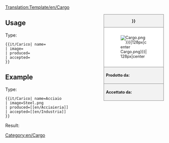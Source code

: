 [[Translation:Template/en/Cargo]]
<noinclude></noinclude><!--
--><div style="float:right; width:15em; font-size:90%; border:1px solid gray; background-color:#f2f2f2; margin-left:1em; margin-bottom:1em">
<div style="text-align:center; border-bottom:1px solid gray"><strong>{{{name|{{PAGENAME}}}}}</strong></div>
<div style="padding:1em; background-color:white">[[File:en/{{{image|Cargo.png}}}|128px|center]]</div>
<div style="border-top:1px solid gray; padding:0.5em"><strong>Prodotto da:</strong> {{{produced}}}</div>
<div style="border-top:1px solid gray; padding:0.5em"><strong>Accettato da:</strong> {{{accepted}}}</div>
</div><noinclude>

{{en/-}}
==Usage==
Type:
<pre>{{it/Carico| name=
| image=
| produced=
| accepted=
}}</pre>

==Example==
Type:
<pre>{{it/Carico| name=Acciaio
| image=Steel.png
| produced=[[en/Acciaieria]]
| accepted=[[en/Industria]]
}}</pre>
Result:
{{it/Carico| name=Steel
| image=Steel.png
| produced=[[en/Acciaieria]]
| accepted=[[en/Industria]]
}}
</noinclude><includeonly>[[Category:en/Cargo]]</includeonly>